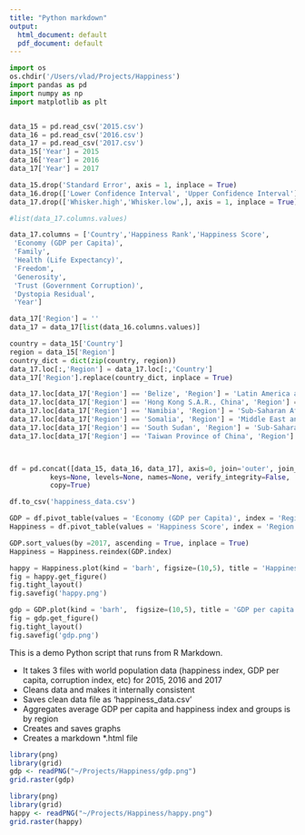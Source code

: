 ```yaml
---
title: "Python markdown"
output:
  html_document: default
  pdf_document: default
---
```




```python
import os
os.chdir('/Users/vlad/Projects/Happiness')
import pandas as pd
import numpy as np
import matplotlib as plt


data_15 = pd.read_csv('2015.csv')
data_16 = pd.read_csv('2016.csv')
data_17 = pd.read_csv('2017.csv')
data_15['Year'] = 2015
data_16['Year'] = 2016
data_17['Year'] = 2017

data_15.drop('Standard Error', axis = 1, inplace = True)
data_16.drop(['Lower Confidence Interval', 'Upper Confidence Interval'], axis = 1, inplace = True)
data_17.drop(['Whisker.high','Whisker.low',], axis = 1, inplace = True)

#list(data_17.columns.values)

data_17.columns = ['Country','Happiness Rank','Happiness Score',
 'Economy (GDP per Capita)',
 'Family',
 'Health (Life Expectancy)',
 'Freedom',
 'Generosity',
 'Trust (Government Corruption)',
 'Dystopia Residual',
 'Year']

data_17['Region'] = ''
data_17 = data_17[list(data_16.columns.values)]

country = data_15['Country']
region = data_15['Region']
country_dict = dict(zip(country, region))
data_17.loc[:,'Region'] = data_17.loc[:,'Country']
data_17['Region'].replace(country_dict, inplace = True)

data_17.loc[data_17['Region'] == 'Belize', 'Region'] = 'Latin America and Caribbean'
data_17.loc[data_17['Region'] == 'Hong Kong S.A.R., China', 'Region'] = 'Eastern Asia'
data_17.loc[data_17['Region'] == 'Namibia', 'Region'] = 'Sub-Saharan Africa'
data_17.loc[data_17['Region'] == 'Somalia', 'Region'] = 'Middle East and Northern Africa'
data_17.loc[data_17['Region'] == 'South Sudan', 'Region'] = 'Sub-Saharan Africa'
data_17.loc[data_17['Region'] == 'Taiwan Province of China', 'Region'] = 'Eastern Asia'



df = pd.concat([data_15, data_16, data_17], axis=0, join='outer', join_axes=None, ignore_index=False,
          keys=None, levels=None, names=None, verify_integrity=False,
          copy=True)

df.to_csv('happiness_data.csv')

GDP = df.pivot_table(values = 'Economy (GDP per Capita)', index = 'Region', columns = 'Year', aggfunc = np.mean)
Happiness = df.pivot_table(values = 'Happiness Score', index = 'Region', columns = 'Year', aggfunc = np.mean)

GDP.sort_values(by =2017, ascending = True, inplace = True)
Happiness = Happiness.reindex(GDP.index)

happy = Happiness.plot(kind = 'barh', figsize=(10,5), title = 'Happiness index')
fig = happy.get_figure()
fig.tight_layout()
fig.savefig('happy.png')

gdp = GDP.plot(kind = 'barh',  figsize=(10,5), title = 'GDP per capita')
fig = gdp.get_figure()
fig.tight_layout()
fig.savefig('gdp.png')

```

This is a demo Python script that runs from R Markdown. 

*  It takes 3 files with world population data (happiness index, GDP per capita, corruption index, etc) for 2015, 2016 and 2017
*  Cleans data and makes it internally consistent
*  Saves clean data file as 'happiness_data.csv'
*  Aggregates average GDP per capita and happiness index and groups is by region
*  Creates and saves graphs
*  Creates a markdown *.html file 



```r
library(png)
library(grid)
gdp <- readPNG("~/Projects/Happiness/gdp.png")
grid.raster(gdp)
```


```r
library(png)
library(grid)
happy <- readPNG("~/Projects/Happiness/happy.png")
grid.raster(happy)
```
